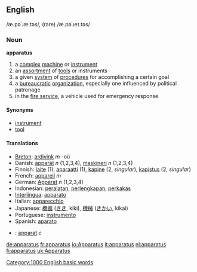==English==
/æ.pəˈɹæ.təs/, (rare) /æ.pəˈɹeɪ.təs/

=== Noun ===
'''apparatus'''

# a [[complex]] [[machine]] or [[instrument]]
# an [[assortment]] of [[tool]]s or instruments
# a given [[system]] of [[procedure]]s for accomplishing a certain goal
# a [[bureaucratic]] [[organization]], especially one influenced by political patronage
# in the [[fire service]], a vehicle used for emergency response

==== Synonyms ====
*[[instrument]]
*[[tool]]

==== Translations ====
*[[Breton]]: [[ardivink]] ''m'' -où
*Danish: [[apparat]] ''n'' (1,2,3,4), [[maskineri]] ''n'' (1,2,3,4)
*Finnish: [[laite]] (1), [[aparaatti]] (1), [[kapine]] (2, ''singular''), [[kapistus]] (2, ''singular'')
*French: [[appareil]] ''m''
*German: [[Apparat]] ''n'' (1,2,3,4)
*Indonesian: [[alat|peralatan]], [[lengkap|perlengkapan]], [[perkakas]]
*[[Interlingua]]: [[apparato]] 
*Italian: [[apparecchio]] 
*Japanese: [[機器]] ([[きき]], kiki), [[機械]] ([[きかい]], kikai)
*Portuguese: [[instrumento]] 
*Spanish: [[aparato]]
*{{sv}}: [[apparat]] ''c''

[[Category:1000 English basic words]]

[[de:apparatus]]
[[fr:apparatus]]
[[io:Apparatus]]
[[it:apparatus]]
[[nl:apparatus]]
[[fi:apparatus]]
[[uk:Apparatus]]